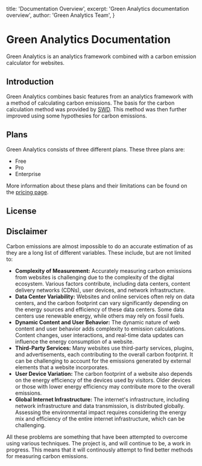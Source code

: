   title: 'Documentation Overview',
  excerpt: 'Green Analytics documentation overview',
  author: 'Green Analytics Team',
}

# Green Analytics Documentation

Green Analytics is an analytics framework combined with a carbon emission calculator for websites.

## Introduction

Green Analytics combines basic features from an analytics framework with a method of calculating carbon emissions. The basis for the carbon calculation method was provided by [SWD](https://sustainablewebdesign.org/). This method was then further improved using some hypothesies for carbon emissions.

## Plans

Green Analytics consists of three different plans. These three plans are:

- Free
- Pro
- Enterprise

More information about these plans and their limitations can be found on the [pricing page](/pricing#compare).

## License



## Disclaimer

Carbon emissions are almost impossible to do an accurate estimation of as they are a long list of different variables. These include, but are not limited to:

- **Complexity of Measurement:**
  Accurately measuring carbon emissions from websites is challenging due to the complexity of the digital ecosystem. Various factors contribute, including data centers, content delivery networks (CDNs), user devices, and network infrastructure.
- **Data Center Variability:**
  Websites and online services often rely on data centers, and the carbon footprint can vary significantly depending on the energy sources and efficiency of these data centers. Some data centers use renewable energy, while others may rely on fossil fuels.
- **Dynamic Content and User Behavior:**
  The dynamic nature of web content and user behavior adds complexity to emission calculations. Content changes, user interactions, and real-time data updates can influence the energy consumption of a website.
- **Third-Party Services:**
  Many websites use third-party services, plugins, and advertisements, each contributing to the overall carbon footprint. It can be challenging to account for the emissions generated by external elements that a website incorporates.
- **User Device Variation:**
  The carbon footprint of a website also depends on the energy efficiency of the devices used by visitors. Older devices or those with lower energy efficiency may contribute more to the overall emissions.
- **Global Internet Infrastructure:**
  The internet's infrastructure, including network infrastructure and data transmission, is distributed globally. Assessing the environmental impact requires considering the energy mix and efficiency of the entire internet infrastructure, which can be challenging.

All these problems are something that have been attempted to overcome using various techniques. The project is, and will continue to be, a work in progress. This means that it will continously attempt to find better methods for measuring carbon emissions.